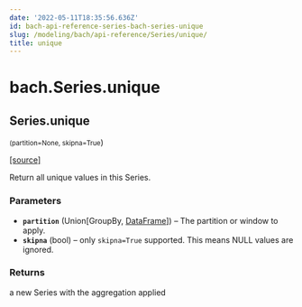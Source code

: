```yaml
---
date: '2022-05-11T18:35:56.636Z'
id: bach-api-reference-series-bach-series-unique
slug: /modeling/bach/api-reference/Series/unique/
title: unique
---
```


# bach.Series.unique

<div className="method">

## <span className="additional-name">Series.</span><span className="name">unique</span>

<small className="parameter-list">(<span className="parameter" id="partition">partition=None</span>, <span className="parameter" id="skipna">skipna=True</span></small>)


&#8203;<span className="view-source">[[source]](https://github.com/objectiv/objectiv-analytics/blob/main/bach/bach/series/series.py)</span>

<div className="content">

Return all unique values in this Series.


### Parameters

* **`partition`** (Union[GroupBy, [DataFrame](/modeling/bach/api-reference/DataFrame/bach.DataFrame.mdx)]) – The partition or window to apply.
* **`skipna`** (bool) – only `skipna=True` supported. This means NULL values are ignored.



### Returns

a new Series with the aggregation applied



</div>


</div>

